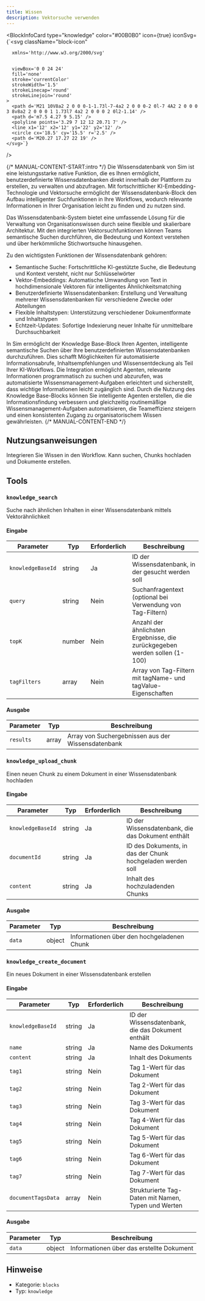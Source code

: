 ```yaml
---
title: Wissen
description: Vektorsuche verwenden
---
```



<BlockInfoCard 
  type="knowledge"
  color="#00B0B0"
  icon={true}
  iconSvg={`<svg className="block-icon"
      
      xmlns='http://www.w3.org/2000/svg'
      
      
      viewBox='0 0 24 24'
      fill='none'
      stroke='currentColor'
      strokeWidth='1.5'
      strokeLinecap='round'
      strokeLinejoin='round'
    >
      <path d='M21 10V8a2 2 0 0 0-1-1.73l-7-4a2 2 0 0 0-2 0l-7 4A2 2 0 0 0 3 8v8a2 2 0 0 0 1 1.73l7 4a2 2 0 0 0 2 0l2-1.14' />
      <path d='m7.5 4.27 9 5.15' />
      <polyline points='3.29 7 12 12 20.71 7' />
      <line x1='12' x2='12' y1='22' y2='12' />
      <circle cx='18.5' cy='15.5' r='2.5' />
      <path d='M20.27 17.27 22 19' />
    </svg>`}
/>

{/* MANUAL-CONTENT-START:intro */}
Die Wissensdatenbank von Sim ist eine leistungsstarke native Funktion, die es Ihnen ermöglicht, benutzerdefinierte Wissensdatenbanken direkt innerhalb der Plattform zu erstellen, zu verwalten und abzufragen. Mit fortschrittlicher KI-Embedding-Technologie und Vektorsuche ermöglicht der Wissensdatenbank-Block den Aufbau intelligenter Suchfunktionen in Ihre Workflows, wodurch relevante Informationen in Ihrer Organisation leicht zu finden und zu nutzen sind.

Das Wissensdatenbank-System bietet eine umfassende Lösung für die Verwaltung von Organisationswissen durch seine flexible und skalierbare Architektur. Mit den integrierten Vektorsuchfunktionen können Teams semantische Suchen durchführen, die Bedeutung und Kontext verstehen und über herkömmliche Stichwortsuche hinausgehen.

Zu den wichtigsten Funktionen der Wissensdatenbank gehören:

- Semantische Suche: Fortschrittliche KI-gestützte Suche, die Bedeutung und Kontext versteht, nicht nur Schlüsselwörter
- Vektor-Embeddings: Automatische Umwandlung von Text in hochdimensionale Vektoren für intelligentes Ähnlichkeitsmatching
- Benutzerdefinierte Wissensdatenbanken: Erstellung und Verwaltung mehrerer Wissensdatenbanken für verschiedene Zwecke oder Abteilungen
- Flexible Inhaltstypen: Unterstützung verschiedener Dokumentformate und Inhaltstypen
- Echtzeit-Updates: Sofortige Indexierung neuer Inhalte für unmittelbare Durchsuchbarkeit

In Sim ermöglicht der Knowledge Base-Block Ihren Agenten, intelligente semantische Suchen über Ihre benutzerdefinierten Wissensdatenbanken durchzuführen. Dies schafft Möglichkeiten für automatisierte Informationsabrufe, Inhaltsempfehlungen und Wissensentdeckung als Teil Ihrer KI-Workflows. Die Integration ermöglicht Agenten, relevante Informationen programmatisch zu suchen und abzurufen, was automatisierte Wissensmanagement-Aufgaben erleichtert und sicherstellt, dass wichtige Informationen leicht zugänglich sind. Durch die Nutzung des Knowledge Base-Blocks können Sie intelligente Agenten erstellen, die die Informationsfindung verbessern und gleichzeitig routinemäßige Wissensmanagement-Aufgaben automatisieren, die Teameffizienz steigern und einen konsistenten Zugang zu organisatorischem Wissen gewährleisten.
{/* MANUAL-CONTENT-END */}

## Nutzungsanweisungen

Integrieren Sie Wissen in den Workflow. Kann suchen, Chunks hochladen und Dokumente erstellen.

## Tools

### `knowledge_search`

Suche nach ähnlichen Inhalten in einer Wissensdatenbank mittels Vektorähnlichkeit

#### Eingabe

| Parameter | Typ | Erforderlich | Beschreibung |
| --------- | ---- | -------- | ----------- |
| `knowledgeBaseId` | string | Ja | ID der Wissensdatenbank, in der gesucht werden soll |
| `query` | string | Nein | Suchanfragentext \(optional bei Verwendung von Tag-Filtern\) |
| `topK` | number | Nein | Anzahl der ähnlichsten Ergebnisse, die zurückgegeben werden sollen \(1-100\) |
| `tagFilters` | array | Nein | Array von Tag-Filtern mit tagName- und tagValue-Eigenschaften |

#### Ausgabe

| Parameter | Typ | Beschreibung |
| --------- | ---- | ----------- |
| `results` | array | Array von Suchergebnissen aus der Wissensdatenbank |

### `knowledge_upload_chunk`

Einen neuen Chunk zu einem Dokument in einer Wissensdatenbank hochladen

#### Eingabe

| Parameter | Typ | Erforderlich | Beschreibung |
| --------- | ---- | -------- | ----------- |
| `knowledgeBaseId` | string | Ja | ID der Wissensdatenbank, die das Dokument enthält |
| `documentId` | string | Ja | ID des Dokuments, in das der Chunk hochgeladen werden soll |
| `content` | string | Ja | Inhalt des hochzuladenden Chunks |

#### Ausgabe

| Parameter | Typ | Beschreibung |
| --------- | ---- | ----------- |
| `data` | object | Informationen über den hochgeladenen Chunk |

### `knowledge_create_document`

Ein neues Dokument in einer Wissensdatenbank erstellen

#### Eingabe

| Parameter | Typ | Erforderlich | Beschreibung |
| --------- | ---- | -------- | ----------- |
| `knowledgeBaseId` | string | Ja | ID der Wissensdatenbank, die das Dokument enthält |
| `name` | string | Ja | Name des Dokuments |
| `content` | string | Ja | Inhalt des Dokuments |
| `tag1` | string | Nein | Tag 1-Wert für das Dokument |
| `tag2` | string | Nein | Tag 2-Wert für das Dokument |
| `tag3` | string | Nein | Tag 3-Wert für das Dokument |
| `tag4` | string | Nein | Tag 4-Wert für das Dokument |
| `tag5` | string | Nein | Tag 5-Wert für das Dokument |
| `tag6` | string | Nein | Tag 6-Wert für das Dokument |
| `tag7` | string | Nein | Tag 7-Wert für das Dokument |
| `documentTagsData` | array | Nein | Strukturierte Tag-Daten mit Namen, Typen und Werten |

#### Ausgabe

| Parameter | Typ | Beschreibung |
| --------- | ---- | ----------- |
| `data` | object | Informationen über das erstellte Dokument |

## Hinweise

- Kategorie: `blocks`
- Typ: `knowledge`
